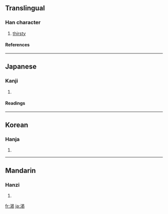 {{see|渴}}

==Translingual==
===Han character===
{{Han char|rn=85|rad=水|as=08|sn=11|four=|canj=水日心心 (EAPP), X水日心心 (XEAPP)}}
# [[thirsty]]
====References====
{{Han ref|kx=0633.371|dkj=17748|hdz=80023.210|uh=6E07|ud=28167}}

----
==Japanese==
===Kanji===
{{ja-kanji|grade=c|rs=水08}}
# {{defn|Japanese}} 
====Readings====
{{ja-readings|on=[[かつ]] (katsu)|kun=[[かわく]] (kawaku), [[かわき]] (kawaki)}}

----
==Korean==
===Hanja===
{{ko-hanja|hangeul=[[갈]], [[걸]]|eumhun=|rv=gal, geol|mr=kal, kŏl|y=kal, kel}}
# {{defn|Korean}}

----
==Mandarin==
===Hanzi===
{{cmn-hanzi|pin=[[kě]] ([[ke3]])|wg=k'o<sup>3</sup>}}
# {{defn|Mandarin}}

[[fr:渇]]
[[ja:渇]]